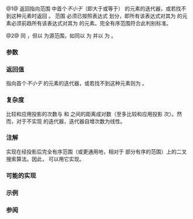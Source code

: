 {{cpp/ranges/title|lower_bound}}
{{cpp/algorithm/ranges/navbar}}
{{dcl begin}}
{{dcl header|algorithm}}
{{dcl h|调用签名}}
{{dcl rev begin|num=1}}
{{dcla|anchor=版本_1|since=c++20|until=c++26|1=
template&lt; std::forward_iterator I, std::sentinel_for&lt;I&gt; S,
          class T, class Proj = std::identity,
          std::indirect_strict_weak_order
              &lt;const T*, std::projected&lt;I, Proj&gt;&gt; Comp = ranges::less &gt;
constexpr I lower_bound( I first, S last, const T&amp; value,
                         Comp comp = {}, Proj proj = {} );
}}
{{dcl|since=c++26|1=
template&lt; std::forward_iterator I, std::sentinel_for&lt;I&gt; S,
          class Proj = std::identity,
          class T = std::projected_value_t&lt;I, Proj&gt;,
          std::indirect_strict_weak_order
              &lt;const T*, std::projected&lt;I, Proj&gt;&gt; Comp = ranges::less &gt;
constexpr I lower_bound( I first, S last, const T&amp; value,
                         Comp comp = {}, Proj proj = {} );
}}
{{dcl rev end}}
{{dcl rev begin|num=2}}
{{dcl|since=c++20|until=c++26|1=
template&lt; ranges::forward_range R,
          class T, class Proj = std::identity,
          std::indirect_strict_weak_order
              &lt;const T*, std::projected&lt;ranges::iterator_t&lt;R&gt;,
                                        Proj&gt;&gt; Comp = ranges::less &gt;
constexpr ranges::borrowed_iterator_t&lt;R&gt;
    lower_bound( R&amp;&amp; r, const T&amp; value, Comp comp = {}, Proj proj = {} );
}}
{{dcl|since=c++26|1=
template&lt; ranges::forward_range R,
          class Proj = std::identity,
          class T = std::projected_value_t&lt;ranges::iterator_t&lt;R&gt;, Proj&gt;
          std::indirect_strict_weak_order
              &lt;const T*, std::projected&lt;ranges::iterator_t&lt;R&gt;,
                                        Proj&gt;&gt; Comp = ranges::less &gt;
constexpr ranges::borrowed_iterator_t&lt;R&gt;
    lower_bound( R&amp;&amp; r, const T&amp; value, Comp comp = {}, Proj proj = {} );
}}
{{dcl rev end}}
{{dcl end}}

@1@ 返回指向范围 {{range|first|last}} 中首个''不小于''（即大于或等于）{{c|value}} 的元素的迭代器，或若找不到这种元素时返回 {{c|last}}。
范围 {{range|first|last}} 必须已按照表达式 {{c|std::invoke(comp, std::invoke(proj, element), value)}} 划分，即所有该表达式对其为 {{c|true}} 的元素必须前趋所有该表达式对其为 {{c|false}} 的元素。完全有序范围符合此判别标准。

@2@ 同 {{v|1}}，但以 {{c|r}} 为源范围，如同以 {{c|ranges::begin(r)}} 为 {{c|first}} 并以 {{c|ranges::end(r)}} 为 {{c|last}}。

{{cpp/ranges/niebloid}}

===参数===
{{par begin}}
{{par range|3=要检验的|range=部分有序|sentinel=yes}}
{{par|r|要检验的部分有序范围}}
{{par|value|要与投影后元素比较的值}}
{{par|comp|应用到投影后元素的比较谓词}}
{{par|proj|应用到元素的投影}}
{{par end}}

===返回值===
指向首个''不小于'' {{c|value}} 的元素的迭代器，或若找不到这种元素则为 {{c|last}}。

===复杂度===
比较和应用投影的次数与 {{c|first}} 和 {{c|last}} 之间的距离成对数（至多比较和应用投影 {{math|log{{su|b=2}}(last - first) + O(1)}} 次）。然而，对于不实现 {{lconcept|random_access_iterator}} 的迭代器，迭代器自增次数为线性。

===注解===
{{tt|std::ranges::lower_bound}} 实现在经投影后完全有序范围（或更通用地，相对于 {{c|value}} 部分有序的范围）上的二叉搜索算法。因此，{{lc|ranges::binary_search|std::ranges::binary_search}} 可以用它实现。

{{feature test macro|__cpp_lib_algorithm_default_value_type|value=202403|std=C++26|算法中的[[cpp/language/list initialization|列表初始化]] {{vl|1,2}}}}

===可能的实现===

{{eq fun|1=
struct lower_bound_fn
{
    template&lt;std::forward_iterator I, std::sentinel_for&lt;I&gt; S, class Proj = std::identity,
             class T = std::projected_value_t&lt;I, Proj&gt;,
             std::indirect_strict_weak_order
                 &lt;const T*, std::projected&lt;I, Proj&gt;&gt; Comp = ranges::less&gt;
    constexpr I operator()(I first, S last, const T&amp; value,
                           Comp comp = {}, Proj proj = {}) const
    {
        I it;
        std::iter_difference_t&lt;I&gt; count, step;
        count = std::ranges::distance(first, last);
        
        while (count &gt; 0)
        {
            it = first;
            step = count / 2;
            ranges::advance(it, step, last);
            if (comp(std::invoke(proj, *it), value))
            {
                first = ++it;
                count -= step + 1;
            }
            else
                count = step;
        }
        return first;
    }
    
    template&lt;ranges::forward_range R, class Proj = std::identity,
          class T = std::projected_value_t&lt;ranges::iterator_t&lt;R&gt;, Proj&gt;
          std::indirect_strict_weak_order
              &lt;const T*, std::projected&lt;ranges::iterator_t&lt;R&gt;,
                                        Proj&gt;&gt; Comp = ranges::less&gt;
    constexpr ranges::borrowed_iterator_t&lt;R&gt;
        operator()(R&amp;&amp; r, const T&amp; value, Comp comp = {}, Proj proj = {}) const
    {
        return (*this)(ranges::begin(r), ranges::end(r), value,
                       std::ref(comp), std::ref(proj));
    }
};

inline constexpr lower_bound_fn lower_bound;
}}

===示例===
{{example
|code=
#include &lt;algorithm&gt;
#include &lt;cassert&gt;
#include &lt;complex&gt;
#include &lt;iostream&gt;
#include &lt;iterator&gt;
#include &lt;vector&gt;

namespace ranges = std::ranges;

template&lt;std::forward_iterator I, std::sentinel_for&lt;I&gt; S, class T,
         class Proj = std::identity,
         std::indirect_strict_weak_order
             &lt;const T*, std::projected&lt;I, Proj&gt;&gt; Comp = ranges::less&gt;
constexpr I binary_find(I first, S last, const T&amp; value, Comp comp = {}, Proj proj = {})
{
    first = ranges::lower_bound(first, last, value, comp, proj);
    return first != last &amp;&amp; !comp(value, proj(*first)) ? first : last;
}

int main()
{
    std::vector data{1, 2, 2, 3, 3, 3, 4, 4, 4, 4, 5, 5, 5, 5, 5};
    //                                 ^^^^^^^^^^
    auto lower = ranges::lower_bound(data, 4);
    auto upper = ranges::upper_bound(data, 4);

    std::cout &lt;&lt; "found a range [" &lt;&lt; ranges::distance(data.cbegin(), lower)
              &lt;&lt; ", " &lt;&lt; ranges::distance(data.cbegin(), upper) &lt;&lt; ") = { ";
    ranges::copy(lower, upper, std::ostream_iterator&lt;int&gt;(std::cout, " "));
    std::cout &lt;&lt; "}\n";

    // 经典二分搜索，仅若存在才返回值

    data = {1, 2, 4, 8, 16};
    //               ^
    auto it = binary_find(data.cbegin(), data.cend(), 8); // '5' would return end()

    if (it != data.cend())
        std::cout &lt;&lt; *it &lt;&lt; " found at index " &lt;&lt; ranges::distance(data.cbegin(), it);

    using CD = std::complex&lt;double&gt;;
    std::vector&lt;CD&gt; nums{{1, 0}, {2, 2}, {2, 1}, {3, 0}};
    auto cmpz = [](CD x, CD y) { return x.real() &lt; y.real(); };
    #ifdef __cpp_lib_algorithm_default_value_type
        auto it2 = ranges::lower_bound(nums, {2, 0}, cmpz);
    #else
        auto it2 = ranges::lower_bound(nums, CD{2, 0}, cmpz);
    #endif
    assert((*it2 == CD{2, 2}));
}
|output=
found a range [6, 10) = { 4 4 4 4 }
8 found at index 3
}}

===参阅===
{{dsc begin}}
{{dsc inc|cpp/algorithm/ranges/dsc equal_range}}
{{dsc inc|cpp/algorithm/ranges/dsc partition}}
{{dsc inc|cpp/algorithm/ranges/dsc partition_point}}
{{dsc inc|cpp/algorithm/ranges/dsc upper_bound}}
{{dsc inc|cpp/algorithm/dsc lower_bound}}
{{dsc end}}

{{langlinks|en|es|ja}}